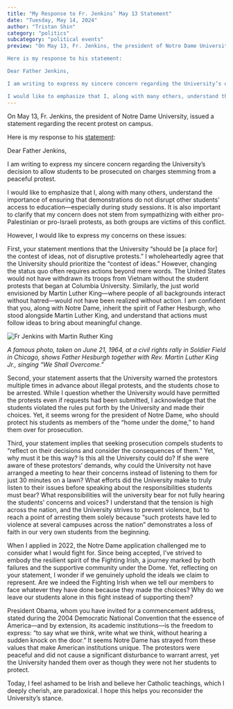 ```yaml
---
title: "My Response to Fr. Jenkins’ May 13 Statement"
date: "Tuesday, May 14, 2024"
author: "Tristan Shin"
category: "politics"
subcategory: "political events"
preview: "On May 13, Fr. Jenkins, the president of Notre Dame University, issued a statement regarding the recent protest on campus.

Here is my response to his statement:

Dear Father Jenkins,

I am writing to express my sincere concern regarding the University’s decision to allow students to be prosecuted on charges stemming from a peaceful protest.

I would like to emphasize that I, along with many others, understand the importance of ensuring that demonstrations do not disrupt other students’ access to education—especially during study sessions..."
---
```


On May 13, Fr. Jenkins, the president of Notre Dame University, issued a statement regarding the recent protest on campus.

Here is my response to his [statement](https://president.nd.edu/about/history-of-the-presidency/president-emeritus-rev-john-i-jenkins-csc/father-jenkins-communications-archive/a-message-from-father-jenkins-on-campus-protests/):

Dear Father Jenkins,

I am writing to express my sincere concern regarding the University’s decision to allow students to be prosecuted on charges stemming from a peaceful protest.

I would like to emphasize that I, along with many others, understand the importance of ensuring that demonstrations do not disrupt other students’ access to education—especially during study sessions. It is also important to clarify that my concern does not stem from sympathizing with either pro-Palestinian or pro-Israeli protests, as both groups are victims of this conflict.

However, I would like to express my concerns on these issues:

First, your statement mentions that the University “should be [a place for] the contest of ideas, not of disruptive protests.” I wholeheartedly agree that the University should prioritize the “contest of ideas.” However, changing the status quo often requires actions beyond mere words. The United States would not have withdrawn its troops from Vietnam without the student protests that began at Columbia University. Similarly, the just world envisioned by Martin Luther King—where people of all backgrounds interact without hatred—would not have been realized without action. I am confident that you, along with Notre Dame, inherit the spirit of Father Hesburgh, who stood alongside Martin Luther King, and understand that actions must follow ideas to bring about meaningful change.

![Fr Jenkins with Martin Ruther King](/blog-images/fr-hesburgh.jpg)

_A famous photo, taken on June 21, 1964, at a civil rights rally in Soldier Field in Chicago, shows Father Hesburgh together with Rev. Martin Luther King Jr., singing “We Shall Overcome.”_

Second, your statement asserts that the University warned the protestors multiple times in advance about illegal protests, and the students chose to be arrested. While I question whether the University would have permitted the protests even if requests had been submitted, I acknowledge that the students violated the rules put forth by the University and made their choices. Yet, it seems wrong for the president of Notre Dame, who should protect his students as members of the “home under the dome,” to hand them over for prosecution.

Third, your statement implies that seeking prosecution compels students to “reflect on their decisions and consider the consequences of them.” Yet, why must it be this way? Is this all the University could do? If she were aware of these protestors’ demands, why could the University not have arranged a meeting to hear their concerns instead of listening to them for just 30 minutes on a lawn? What efforts did the University make to truly listen to their issues before speaking about the responsibilities students must bear? What responsibilities will the university bear for not fully hearing the students’ concerns and voices? I understand that the tension is high across the nation, and the University strives to prevent violence, but to reach a point of arresting them solely because “such protests have led to violence at several campuses across the nation” demonstrates a loss of faith in our very own students from the beginning.

When I applied in 2022, the Notre Dame application challenged me to consider what I would fight for. Since being accepted, I’ve strived to embody the resilient spirit of the Fighting Irish, a journey marked by both failures and the supportive community under the Dome. Yet, reflecting on your statement, I wonder if we genuinely uphold the ideals we claim to represent. Are we indeed the Fighting Irish when we tell our members to face whatever they have done because they made the choices? Why do we leave our students alone in this fight instead of supporting them?

President Obama, whom you have invited for a commencement address, stated during the 2004 Democratic National Convention that the essence of America—and by extension, its academic institutions—is the freedom to express: “to say what we think, write what we think, without hearing a sudden knock on the door.” It seems Notre Dame has strayed from these values that make American institutions unique. The protestors were peaceful and did not cause a significant disturbance to warrant arrest, yet the University handed them over as though they were not her students to protect.

Today, I feel ashamed to be Irish and believe her Catholic teachings, which I deeply cherish, are paradoxical. I hope this helps you reconsider the University’s stance.
